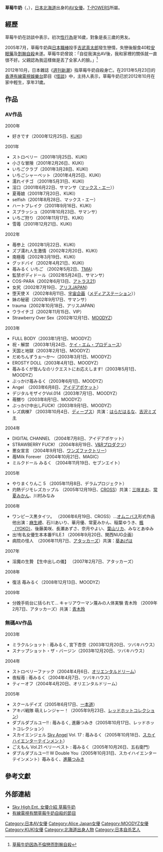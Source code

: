{{otheruse|草莓牛奶}}
{{Refimprove|time=2021-04-21T10:05:40+00:00}}
{{AV女優|
bgcolor1=#ccc|
bgcolor2=#ccc|
textcolor1=#003|
textcolor2=#003|
|モデル名=苺 みるく
|ふりがな=いちご みるく
|画像ファイル= 草莓牛奶 (AV女優).jpg
|別名=
|愛称=
|出生日期=1981年2月2日
|逝世日期={{Death date and age|2012|10||1981|2|2}}
|出身地={{JPN}}[[北海道|北海道]]
|血液型=[[O型|O型]]
|時点=
|身長=157
|体重=
|バスト=83
|ウエスト=58
|ヒップ=84
|カップ=C65
|股下=
|靴=
|身体備考=
|ジャンル=[[色情片|色情片]]
|AV出演期間=2000年 - 2009年
|活動備考=
|他の活動=
|その他=
}}
{{japanese|japanese=苺 みるく|kana=いちご みるく|romaji=Ichigo Miruku}}
'''草莓牛奶'''（{{lang-ja|苺みるく、いちご みるく}}，{{bd|1981年|2月2日|2012年|10月}}），[[日本|日本]][[北海道|北海道]]出身的[[AV女優|AV女優]]。[[T-POWERS|T-POWERS]]所屬。

==經歷==
草莓牛奶在訪談中表示，初次[[性行為|性行為]]是16歲，對象是長三歲的男友。

2005年7月，草莓牛奶與[[日本職棒|日本職棒]]投手[[吉武真太郎|吉武真太郎]]發生戀情，失戀後服食40粒[[安眠藥|安眠藥]]及[[割腕|割腕]][[自殺|自殺]]未遂。草莓牛奶曾說：「自從我演出AV後，我和家裡的關係就一直很不好。父親認為我這樣做是丟了全家人的臉。」<ref>[http://www.prettyvirgin.com/avreport/in-report13.htm 草莓牛奶因為不倫戀而割腕自殺]</ref>

2012年10月，日本雜誌《[[週刊新潮|週刊新潮]]》指草莓牛奶自殺身亡。在2013年5月23日的[[香港有線電視娛樂台|香港有線電視娛樂台]]節目《[[怪談_(電視節目)|怪談]]》中，主持人表示，草莓牛奶已於2012年10月在家中輕生，享年31歲。

== 作品 ==
=== AV作品 ===
;2000年
* 好きです（2000年12月25日、[[九鬼_(アダルトビデオ)|KUKI]]）

;2001年
* ストロベリー（2001年1月25日、KUKI）
* 小さな冒険（2001年2月26日、KUKI）
* いちごクラブ（2001年3月28日、KUKI）
* いちごシャーベット（2001年4月25日、KUKI）
* 濡れイチゴ （2001年5月31日、KUKI）
* 淫口（2001年6月22日、サマンサ（[[マックス・エー|マックス・エー]]））
* 夏苺娘（2001年7月20日、KUKI）
* selfish（2001年8月28日、マックス・エー）
* ハートブレイク（2001年9月16日、KUKI）
* スプラッシュ（2001年10月23日、サマンサ）
* いちご狩り（2001年11月17日、KUKI）
* 雪苺（2001年12月21日、KUKI）

;2002年
* 苺参上（2002年1月22日、KUKI）
* ズブ濡れ人生激情（2002年2月20日、KUKI）
* 南極苺（2002年3月19日、KUKI）
* グッドバイ（2002年4月21日、KUKI）
* 苺みるく いちご （2002年5月2日、[[トータル・メディア・エージェンシー|TMA]]）
* 監禁ボディドール（2002年5月24日、サマンサ）
* COS-PARA（2002年6月13日、[[アトラスにじゅういち|アトラス21]]）
* 女尻（2002年7月19日、[[アリスJAPAN|アリスJAPAN]]）
* 堕天使 X （2002年8月11日、[[宇宙企画|宇宙企画]]（[[メディアステーション|メディアステーション]]））
* 妹の秘密（2002年9月17日、サマンサ）
* trauma（2002年10月18日、アリスJAPAN）
* ウライチゴ（2002年11月15日、VIP）
* Strawberry Over Sex（2002年12月1日、[[MOODYZ|MOODYZ]]）

;2003年
* FULL BODY（2003年1月1日、MOODYZ）
* 祝・解禁 （2003年1月24日、[[ケイ・エム・プロデュース|ケイ・エム・プロデュース]]）
* 天国と地獄（2003年2月1日、MOODYZ）
* だめちんずうぉ～か～（2003年3月1日、MOODYZ）
* EROSTY DOLL（2003年4月1日、MOODYZ）
* 苺みるくが皆んなのリクエストにお応えします!（2003年5月1日、MOODYZ）
* ぶっかけ苺みるく（2003年6月1日、MOODYZ）
* Angel　（2003年6月8日、[[アイデアポケット|アイデアポケット]]）
* デジタルモザイクVol.014（2003年7月1日、MOODYZ）
* 苺嬲り（2003年8月1日、MOODYZ）
* ぶっかけ中出しFUCK!（2003年9月1日、MOODYZ）
* レズ病棟7 （2003年10月4日、[[ディープス|ディープス]]）共演：[[はらだはるな|はらだはるな]]、[[吉沢ミズキ|吉沢ミズキ]]

;2004年
* DIGITAL CHANNEL （2004年7月8日、アイデアポケット）
* STRAWBERRY FUCK! （2004年8月19日、[[V&Rプロダクツ|V&Rプロダクツ]]）
* 悪女宣言 （2004年9月1日、[[ワンズファクトリー|ワンズファクトリー]]）
* 苺Milk Forever （2004年10月21日、MAGIC）
* ミルクドール みるく （2004年11月19日、セブンエイト）

;2005年
* やりまくりんこ 5 （2005年11月8日、デラムプロジェクト）
* 灼熱デジモレズカップル （2005年12月19日、[[CROSS_(アダルトビデオ)|CROSS]]）共演：[[三咲まお|三咲まお]]、[[常夏みかん|常夏みかん]]、川村みなみ

;2006年
* ワンピース黒タイツ。 （2006年6月19日、CROSS）…[[オムニバス|オムニバス]]形式作品 他出演：[[麻生岬|麻生岬]]、石川あいり、華月優、常夏みかん、稲葉ゆうき、[[YOKO_(AV女優)|楓（YOKO）]]、後藤美咲、長瀬あずさ、奈月やよい、[[葉山リカ|葉山リカ]]、みなとあゆみ
* 出!有名女優生本本番!FILE.1 （2006年9月20日、関西NUG企画）
* 病院の怪人　（2006年11月7日、[[アタッカーズ|アタッカーズ]]）共演：[[葵あげは|葵あげは]]

;2007年
* 淫魔の生贄 【生中出しの儀】 （2007年2月7日、アタッカーズ）

;2008年
* 復活 苺みるく（2008年12月13日、MOODYZ）

;2009年
* 分娩手術台に括られて… キャリアウーマン蔑みの人体実験 青木玲 （2009年2月7日、アタッカーズ）共演：[[青木玲|青木玲]]

=== 無碼AV作品 ===
;2003年
* ミラクルショット : 苺みるく, 宮下杏奈（2003年12月20日、ツバキハウス）
* スナップショット・ザ・バージン（2003年12月20日、ツバキハウス）

;2004年
* ストロベリーファック（2004年4月6日、[[オリエンタルドリーム|オリエンタルドリーム]]）
* 夜桜苺 : 苺みるく（2004年4月7日、ツバキハウス）
* ティーオフ（2004年4月20日、オリエンタルドリーム）

;2005年
* スクールデイズ（2005年6月17日、[[一本道|一本道]]）
* アキバ戦隊 萌えレンジャー！（2005年9月23日、[[レッドホットコレクション|レッドホットコレクション]]）
* ダブルダブルユー!! : 苺みるく, 進藤つみき（2005年10月17日、レッドホットコレクション）
* スカイエンジェル [[Sky_Angel|Sky Angel]] Vol. 17 : 苺みるく（2005年10月18日、[[スカイハイエンターテインメント|スカイハイエンターテインメント]]）
* ごえもん Vol.21 ベリーベスト : 苺みるく（2005年10月26日、五右衛門）
* ダブルダブルユー!! W Double You（2005年10月31日、スカイハイエンターテインメント）苺みるく、[[進藤つみき|進藤つみき]]

==參考文獻==
{{Reflist}}

==外部連結==
* [https://web.archive.org/web/20101217153414/http://skyhighpremium.com/actress/catid_4-itemid_135.html Sky High Ent. 女優介紹 草莓牛奶]
* [http://ent.i-cable.com/program/program_unbelievable/videoPlay.php?video_id=34158 有線電視有關草莓牛奶自殺的節目]

{{DEFAULTSORT:Ichigo Miruku}}
[[Category:日本AV女優|Category:日本AV女優]]
[[Category:Alice_Japan女優|Category:Alice Japan女優]]
[[Category:MOODYZ女優|Category:MOODYZ女優]]
[[Category:KUKI女優|Category:KUKI女優]]
[[Category:北海道出身人物|Category:北海道出身人物]]
[[Category:日本自杀艺人|Category:日本自杀艺人]]